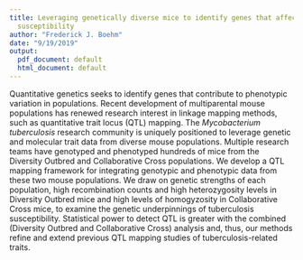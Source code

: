 ```yaml
---
title: Leveraging genetically diverse mice to identify genes that affect tuberculosis
  susceptibility
author: "Frederick J. Boehm"
date: "9/19/2019"
output:
  pdf_document: default
  html_document: default
---
```


Quantitative genetics seeks to identify genes that contribute to phenotypic variation in populations. Recent development of multiparental mouse populations has renewed research interest in linkage mapping methods, such as quantitative trait locus (QTL) mapping. The *Mycobacterium tuberculosis* research community is uniquely positioned to leverage genetic and molecular trait data from diverse mouse populations. Multiple research teams have genotyped and phenotyped hundreds of mice from the Diversity Outbred and Collaborative Cross populations. We develop a QTL mapping framework for integrating genotypic and phenotypic data from these two mouse populations. We draw on genetic strengths of each population, high recombination counts and high heterozygosity levels in Diversity Outbred mice and high levels of homogyzosity in Collaborative Cross mice, to examine the genetic underpinnings of tuberculosis susceptibility. Statistical power to detect QTL is greater with the combined (Diversity Outbred and Collaborative Cross) analysis and, thus, our methods refine and extend previous QTL mapping studies of tuberculosis-related traits.




